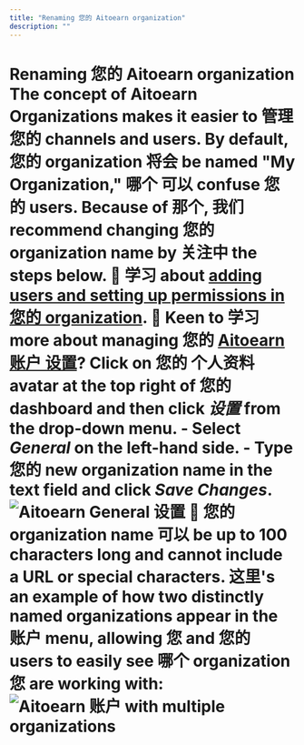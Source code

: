 ```yaml
---
title: "Renaming 您的 Aitoearn organization"
description: ""
---
```


# Renaming 您的 Aitoearn organization The concept of Aitoearn Organizations makes it easier to 管理 您的 channels and users. By default, 您的 organization 将会 be named "My Organization," 哪个 可以 confuse 您的 users. Because of 那个, 我们 recommend changing 您的 organization name by 关注中 the steps below. 📝 学习 about [adding users and setting up permissions in 您的 organization](https://aitoearn.helpscoutdocs.com/article/670-adding-users-and-setting-up-permissions-in-您的-organization). 🎥 Keen to 学习 more about managing 您的 [Aitoearn 账户 设置](https://fast.wistia.net/embed/channel/nasetpeuf7?wchannelid=nasetpeuf7&wmediaid=yufpkp96lw)? Click on 您的 个人资料 avatar at the top right of 您的 dashboard and then click *设置* from the drop-down menu. - Select ***General*** on the left-hand side. - Type 您的 new organization name in the text field and click ***Save Changes***. ![Aitoearn General 设置](//d33v4339jhl8k0.cloudfront.net/docs/assets/64cb6cf86d4a3e191f237e66/images/67ae3f088ccf815f4fc08265/file-9ZIwYGth0u.jpg) 📝 您的 organization name 可以 be up to 100 characters long and cannot include a URL or special characters. 这里's an example of how two distinctly named organizations appear in the 账户 menu, allowing 您 and 您的 users to easily see 哪个 organization 您 are working with: ![Aitoearn 账户 with multiple organizations](//d33v4339jhl8k0.cloudfront.net/docs/assets/64cb6cf86d4a3e191f237e66/images/67ae4069769d1a4e1f4ed98d/file-gbE91GYym6.jpg)
